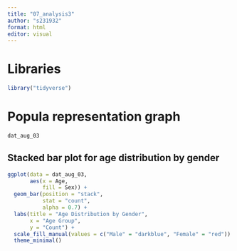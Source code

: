 ```yaml
---
title: "07_analysis3"
author: "s231932"
format: html
editor: visual
---
```


# Libraries

```r
library("tidyverse")
```

# Popula representation graph

```r
dat_aug_03
```

## Stacked bar plot for age distribution by gender

```r
ggplot(data = dat_aug_03, 
       aes(x = Age, 
           fill = Sex)) +
  geom_bar(position = "stack", 
           stat = "count", 
           alpha = 0.7) +
  labs(title = "Age Distribution by Gender",
       x = "Age Group",
       y = "Count") +
  scale_fill_manual(values = c("Male" = "darkblue", "Female" = "red")) +
  theme_minimal()

```
